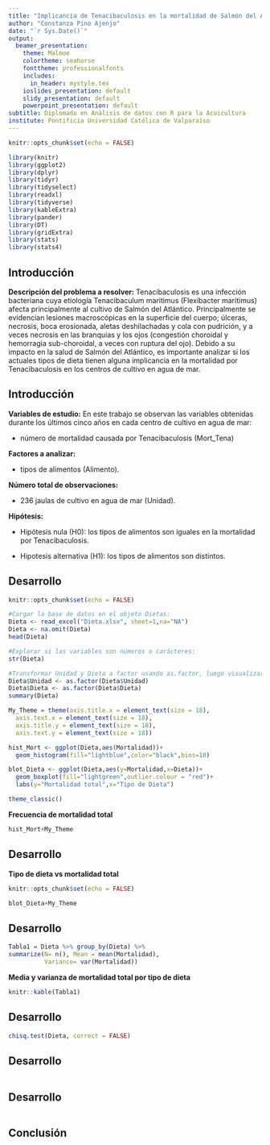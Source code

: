 ```yaml
---
title: "Implicancia de Tenacibaculosis en la mortalidad de Salmón del Atlántico"
author: "Constanza Pino Ajenjo"
date: "`r Sys.Date()`"
output: 
  beamer_presentation:
    theme: Malmoe
    colortheme: seahorse
    fonttheme: professionalfonts
    includes:
      in_header: mystyle.tex
    ioslides_presentation: default
    slidy_presentation: default
    powerpoint_presentation: default
subtitle: Diplomado en Análisis de datos con R para la Acuicultura
institute: Pontificia Universidad Católica de Valparaíso
---
```


```r
knitr::opts_chunk$set(echo = FALSE)

library(knitr)
library(ggplot2)
library(dplyr)
library(tidyr)
library(tidyselect)
library(readxl)
library(tidyverse)
library(kableExtra)
library(pander)
library(DT)
library(gridExtra)
library(stats)
library(stats4)

```


## Introducción

**Descripción del problema a resolver:** 
Tenacibaculosis es una infección bacteriana cuya etiología Tenacibaculum maritimus (Flexibacter maritimus) afecta principalmente al cultivo de Salmón del Atlántico. Principalmente se evidencian lesiones macroscópicas en la superficie del cuerpo; úlceras, necrosis, boca erosionada, aletas deshilachadas y cola con pudrición, y a veces necrosis en las branquias y los ojos (congestión choroidal y hemorragia sub-choroidal, a veces con ruptura del ojo). Debido a su impacto en la salud de Salmón del Atlántico, es importante analizar si los actuales tipos de dieta tienen alguna implicancia en la mortalidad por Tenacibaculosis en los centros de cultivo en agua de mar.

## Introducción

**Variables de estudio:** 
En este trabajo se observan las variables obtenidas durante los últimos cinco años en cada centro de cultivo en agua de mar:

- número de mortalidad causada por Tenacibaculosis (Mort_Tena)


**Factores a analizar:** 

- tipos de alimentos (Alimento).

**Número total de observaciones:** 

- 236 jaulas de cultivo en agua de mar (Unidad).

**Hipótesis:**

- Hipótesis nula (H0): los tipos de alimentos son iguales en la mortalidad por Tenacibaculosis.

- Hipotesis alternativa (H1): los tipos de alimentos son distintos.


## Desarrollo

```r
knitr::opts_chunk$set(echo = FALSE)

#Cargar la base de datos en el objeto Dietas:
Dieta <- read_excel("Dieta.xlsx", sheet=1,na="NA")
Dieta <- na.omit(Dieta)
head(Dieta)

#Explorar si las variables son números o carácteres:
str(Dieta)

#Transformar Unidad y Dieta a factor usando as.factor, luego visualizar que Unidad y Dieta estén transformados adecuadamente a factor y que los datos están balanceados:
Dieta$Unidad <- as.factor(Dieta$Unidad)
Dieta$Dieta <- as.factor(Dieta$Dieta)
summary(Dieta)

```



```r

My_Theme = theme(axis.title.x = element_text(size = 18),
  axis.text.x = element_text(size = 18),
  axis.title.y = element_text(size = 18),
  axis.text.y = element_text(size = 18))

hist_Mort <- ggplot(Dieta,aes(Mortalidad))+
  geom_histogram(fill="lightblue",color="black",bins=10)

blot_Dieta <- ggplot(Dieta,aes(y=Mortalidad,x=Dieta))+
  geom_boxplot(fill="lightgreen",outlier.colour = "red")+
  labs(y="Mortalidad total",x="Tipo de Dieta")

theme_classic()

```

**Frecuencia de mortalidad total**
```r

hist_Mort+My_Theme

```

## Desarrollo

**Tipo de dieta vs mortalidad total**
```r
knitr::opts_chunk$set(echo = FALSE)

blot_Dieta+My_Theme
```


## Desarrollo
```r

Tabla1 = Dieta %>% group_by(Dieta) %>%
summarize(N= n(), Mean = mean(Mortalidad),
          Variance= var(Mortalidad))

```


**Media y varianza de mortalidad total por tipo de dieta**

```r

knitr::kable(Tabla1)
```

## Desarrollo

```r

chisq.test(Dieta, correct = FALSE)


```

## Desarrollo

```r



```

## Desarrollo

```r



```


## Conclusión

```r

```

